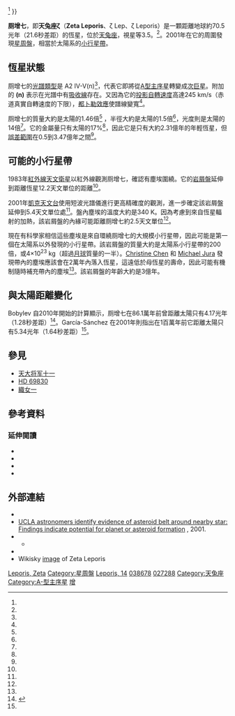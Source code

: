 {{Starbox begin
| name = 厕增七<BR>Zeta Leporis
}}
{{Starbox image
| image = 
     <div style="position: relative">[[File:Lepus_IAU.svg|250px]]
     <div style="position: absolute; left: 43.9%; top: 31.2%;">[[File:Cercle_rouge_100%.svg|12px]]</div>
     </div>
| caption=天兔座ζ的位置位於圓圈中心附近
}}
{{Starbox observe
| epoch       = [[J2000.0|J2000.0]]
| constell    = [[天兔座|天兔座]]
| 星官 =  [[参宿|参宿]] [[:Category:厕_(星官)|厕]]
| ra          = {{RA|05|46|57.34096}}<ref name=aaa474_2_653/>
| dec         = {{DEC|−14|49|19.0199}}<ref name=aaa474_2_653/>
| appmag_v    = 3.524<ref name=sps1966/>
}}
{{Starbox character
| class       = A2 IV-V(n)<ref name=aj132_1_161/>
| b-v         = +0.114<ref name=sps1966/>
| u-b         = +0.113<ref name=sps1966/>
| variable    = 
}}
{{Starbox astrometry
| radial_v    = 20.0<ref name="García-Sánchez2001"/>–24.7<ref name="Bobylev:arXiv1003.2160"/>
| prop_mo_ra  = -14.54<ref name=aaa474_2_653/>
| prop_mo_dec = -1.07<ref name=aaa474_2_653/>
| parallax    = 46.28
| p_error     = 0.16
| parallax_footnote=<ref name=aaa474_2_653/>
| absmag_v    = 
}}
{{Starbox detail
| mass        = 1.46<ref name=apjss192_1_2/>
| radius      = 1.5<ref name=apj691_2_1896/>
| luminosity  = 14<ref name=aass85_3_1015/>
| temperature = 9,772<ref name=apj546_1_352/>
| gravity     = 4.41<ref name=aass85_3_1015/>
| metal_fe    = –0.76<ref name=aj132_1_161/>
| rotational_velocity = 245<ref name=apj691_2_1896/>
| age_myr     = 231{{+-|126|181}}<ref name=apj546_1_352/>
}}
{{Starbox catalog
| names = [[Flamsteed_designation|14 Leporis]], [[Bonner_Durchmusterung|BD]]-14°1232, [[FK5|FK5]] 219, [[General_Catalogue_of_Trigonometric_Parallaxes|GCTP]] 1326, [[Henry_L._Giclas_catalogue|Gl 217.1]], [[Henry_Draper_catalogue|HD]] 38678, [[Hipparcos_catalogue|HIP]] 27288, [[Harvard_Revised_catalogue|HR]] 1998, [[Smithsonian_Astrophysical_Observatory_Star_Catalog|SAO]] 150801, Wolf 9190.<ref name="SIMBAD-Gliese217.1"/>
}}
{{Starbox reference
| Simbad = HD+38678
| ARICNS = 4c00464
}}
{{Starbox end}}

'''厕增七'''，即'''天兔座ζ'''（'''Zeta Leporis'''、ζ Lep、ζ Leporis）是一顆距離地球約70.5光年（21.6秒差距）的恆星，位於[[天兔座|天兔座]]，視星等3.5。<ref name=sps1966/>。2001年在它的周圍發現[[星周盤|星周盤]]，相當於太陽系的[[小行星帶|小行星帶]]。

==恆星狀態==
厕增七的[[恆星光譜|光譜類型]]是 A2 IV-V(n)<ref name=aj132_1_161/>，代表它即將從[[A型主序星|A型主序星]]轉變成[[次巨星|次巨星]]。附加的 '''(n)''' 表示在光譜中有[[譜線|吸收線]]存在。又因為它的[[恆星自轉|投影自轉速度]]高達245 km/s（赤道真實自轉速度的下限），[[都卜勒效應|都卜勒效應]]使譜線變寬<ref name=apj691_2_1896/>。

厕增七的質量大約是太陽的1.46倍<ref name=apjss192_1_2/> ，半徑大約是太陽的1.5倍<ref name=apj691_2_1896/>，光度則是太陽的14倍<ref name=aass85_3_1015/>。它的金屬量只有太陽的17%<ref name=aj132_1_161/>，因此它是只有大約2.31億年的年輕恆星，但[[誤差範圍|誤差範圍]]在0.5到3.47億年之間<ref name=apj546_1_352/>。

==可能的小行星帶==
{{Multiple image|direction=vertical|align=left|image1=Asteroidbelt 01.jpg|image2=Asteroidbelt 02.jpg|width=150|caption2=太陽系和厕增七的小行星帶範圍比較。}}

1983年[[紅外線天文衛星|紅外線天文衛星]]以紅外線觀測厕增七，確認有塵埃圍繞。它的[[岩屑盤|岩屑盤]]延伸到距離恆星12.2天文單位的距離<ref name=Morledge2001/>。

2001年[[凱克天文台|凱克天文台]]使用短波光譜儀進行更高精確度的觀測，進一步確定該岩屑盤延伸到5.4天文單位處<ref name=Morledge2001/>。盤內塵埃的溫度大約是340 K{{Citation needed|date=May 2011}}。因為考慮到來自恆星輻射的加熱，該岩屑盤的內緣可能距離厕增七約2.5天文單位<ref name=Morledge2001/>。

現在有科學家{{By whom|date=September 2010}}相信這些塵埃是來自環繞厕增七的大規模小行星帶，因此可能是第一個在太陽系以外發現的小行星帶。該岩屑盤的質量大約是太陽系小行星帶的200倍，或4×10<sup>23</sup> kg（超過[[月球|月球]]質量的一半）。[[Christine_Chen_(Astronomer)|Christine Chen]] 和 [[Michael_Jura|Michael Jura]] 發現帶內的塵埃應該會在2萬年內落入恆星，這遠低於母恆星的壽命，因此可能有機制隨時補充帶內的塵埃<ref name=Morledge2001/>。該岩屑盤的年齡大約是3億年{{Citation needed|date=September 2010}}。

{{OrbitboxPlanet begin}}
{{OrbitboxPlanet disk
| disk = 小行星带
| periapsis = 2.5
| apoapsis = 6.1
}}
{{Orbitbox end}}

==與太陽距離變化==
Bobylev 自2010年開始的計算顯示，厕增七在86.1萬年前曾距離太陽只有4.17光年（1.28秒差距）<ref name="Bobylev:arXiv1003.2160">{{Cite journal|last=Bobylev |first=Vadim V. |authorlink= |title=Searching for Stars Closely Encountering with the Solar System |journal=Astronomy Letters |volume=36 |issue=3 |pages=220–226 |doi=10.1134/S1063773710030060 |arxiv=1003.2160 |accessdate= |quote= |bibcode=2010AstL...36..220B|date=March 2010}}</ref>。García-Sánchez 在2001年則指出在1百萬年前它距離太陽只有5.34光年（1.64秒差距）<ref name="García-Sánchez2001"/>。

==參見==
* [[天大将军十一|天大将军十一]]
* [[HD_69830|HD 69830]]
* [[織女一|織女一]]

==參考資料==
{{Reflist|30em|refs=

<ref name=aaa474_2_653>{{cite journal | title=Validation of the new Hipparcos reduction | last=van Leeuwen | first=F. | journal=Astronomy and Astrophysics | volume=474 | issue=2 | pages=653–664 | doi=10.1051/0004-6361:20078357 | bibcode=2007A&A...474..653V |date=November 2007}}</ref>

<ref name=apj691_2_1896>{{citation | display-authors=1 | last1=Akeson | first1=R. L. | last2=Ciardi | first2=D. R. | last3=Millan-Gabet | first3=R. | last4=Merand | first4=A. | last5=Folco | first5=E. Di | last6=Monnier | first6=J. D. | last7=Beichman | first7=C. A. | last8=Absil | first8=O. | last9=Aufdenberg | first9=J. | title=Dust in the inner regions of debris disks around a stars | journal=The Astrophysical Journal | volume=691 | issue=2 | pages=1896–1908 | doi=10.1088/0004-637X/691/2/1896 | bibcode=2009ApJ...691.1896A |date=February 2009}}</ref>

<ref name=apjss192_1_2>{{citation | last1=Shaya | first1=Ed J. | last2=Olling | first2=Rob P. | title=Very Wide Binaries and Other Comoving Stellar Companions: A Bayesian Analysis of the Hipparcos Catalogue | journal=The Astrophysical Journal Supplement | volume=192 | issue=1 | page=2 | doi=10.1088/0067-0049/192/1/2 | bibcode=2011ApJS..192....2S |date=January 2011}}</ref>

<ref name=aass85_3_1015>{{citation | last1=Malagnini | first1=M. L. | last2=Morossi | first2=C. | title=Accurate absolute luminosities, effective temperatures, radii, masses and surface gravities for a selected sample of field stars | journal=Astronomy and Astrophysics Supplement Series | volume=85 | issue=3 | pages=1015–1019 | bibcode=1990A&AS...85.1015M |date=November 1990}}</ref>

<ref name="SIMBAD-Gliese217.1">{{Cite web | title=Gliese 217.1 | work=SIMBAD Astronomical Object Database | publisher=Centre de Données astronomiques de Strasbourg | url=http://simbad.u-strasbg.fr/simbad/sim-id?Ident=Gliese+217.1 | accessdate=2010-03-19 | archive-date=2020-11-05 | archive-url=https://web.archive.org/web/20201105122201/http://simbad.u-strasbg.fr/simbad/sim-id?Ident=Gliese+217.1 | dead-url=no }}</ref>

<ref name=Morledge2001>{{Cite journal | last=Morledge | first=Paul | issn=00916358 | journal=[[Astronomy_(magazine)|''Astronomy'']] | publisher=[[Kalmbach_Publishing|Kalmbach Publishing]] | date=November 2001 | volume=29 | issue=11 | page=26 | title=Tightening a Star's Belt | url=http://search.ebscohost.com/login.aspx?direct=true&db=aph&AN=5260952&site=ehost-live | access-date=2012-07-18 | archive-date=2020-11-05 | archive-url=https://web.archive.org/web/20201105144645/http://search.ebscohost.com/login.aspx?direct=true&db=aph&AN=5260952&site=ehost-live | dead-url=no }}</ref>

<ref name="García-Sánchez2001">{{Cite journal | last1=García-Sánchez | first1=J. | last2=Weissman | first2=P. R. | last3=Preston | first3=R. A. | last4=Jones | first4=D. L. | last5=Lestrade | first5=J.-F. | last6=Latham | first6=D. W. | last7=Stefanik | first7=R. P. | last8=Paredes | first8=J. M. | title=Stellar encounters with the solar system | journal=Astronomy and Astrophysics | year=2001 | volume=379 | issue=2 | pages=634–659 | bibcode=2001A&A...379..634G | doi=10.1051/0004-6361:20011330 }}</ref>

<ref name=apj546_1_352>{{citation | display-authors=1 | last1=Song | first1=Inseok | last2=Caillault | first2=J.-P. | last3=Barrado y Navascués | first3=David | last4=Stauffer | first4=John R. | title=Ages of A-Type Vega-like Stars from uvbyβ Photometry | journal=The Astrophysical Journal | volume=546 | issue=1 | pages=352–357 | doi=10.1086/318269 | bibcode=2001ApJ...546..352S |arxiv = astro-ph/0010102 |date=February 2001}}</ref>

<ref name=aj132_1_161>{{citation | display-authors=1 | last1=Gray | first1=R. O. | last2=Corbally | first2=C. J. | last3=Garrison | first3=R. F. | last4=McFadden | first4=M. T. | last5=Bubar | first5=E. J. | last6=McGahee | first6=C. E. | last7=O'Donoghue | first7=A. A. | last8=Knox | first8=E. R. | title=Contributions to the Nearby Stars (NStars) Project: spectroscopy of stars earlier than M0 within 40 pc-The Southern Sample | journal=[[The_Astronomical_Journal|The Astronomical Journal]] | volume=132 | issue=1 | pages=161–170 | doi=10.1086/504637 | bibcode=2006AJ....132..161G | arxiv=astro-ph/0603770 |date=July 2006}}</ref>

<ref name=sps1966>{{citation | display-authors=1 | last1=Gutierrez-Moreno | first1=Adelina | last2=Moreno | first2=H. | last3=Stock | first3=J. | last4=Torres | first4=C. | last5=Wroblewski | first5=H. | title=A System of photometric standards | publisher=Publicaciones Universidad de Chile, Department de Astronomy | volume=1 | pages=1–17 | year=1966 | bibcode=1966PDAUC...1....1G }}</ref>

}}

===延伸閱讀===
* {{cite journal | author = Cote J | year = 1987 | title = B and A type stars with unexpectedly large colour excesses at IRAS wavelengths | url =https://archive.org/details/sim_astronomy-and-astrophysics_1987-07_181_1/page/77| journal = Astronomy and Astrophysics | volume = 181 | issue =1 | pages = 77–84 | bibcode=1987A&A...181...77C}}
* {{cite journal | author = Aumann H. H., Probst R. G | year = 1991 | title = Search for Vega-like nearby stars with 12 micron excess | url = | journal = Astrophysical Journal | volume = 368 | issue = | pages = 264–271 | bibcode = 1991ApJ...368..264A | doi = 10.1086/169690}}
* {{cite journal | author = Chen C. H., Jura M. | year = 2001 | title = A Possible Massive Asteroid Belt around zeta Leporis | url = | journal = Astrophysical Journal | volume = 560 | issue =2 | page = L171 | doi = 10.1086/324057 | bibcode=2001ApJ...560L.171C|arxiv = astro-ph/0109216 }}
* {{Cite journal| author=M. M. Moerchen, C. M. Telesco, C. Packham, T. J. J. Kehoe | title=Mid-infrared resolution of a 3 AU-radius debris disk around Zeta Leporis | journal=Astrophysical Journal Letters | year=2006 | arxiv=astro-ph/0612550 |bibcode = 2007ApJ...655L.109M |doi = 10.1086/511955| volume=655| issue=2| pages=L109 }}

==外部連結==
* {{Cite web |url=http://www.space.com/scienceastronomy/astronomy/aas_solarsystems_010604.html |title=Asteroid Belt Like Ours Spotted Around Another Star |accessdate=2008-06-26 |work=SPACE.com |date=2001-06-04 |first=Robert Roy |last=Britt |deadurl=yes |archiveurl=https://web.archive.org/web/20080512062004/http://www.space.com/scienceastronomy/astronomy/aas_solarsystems_010604.html |archivedate=2008-05-12 }}
* [http://www.sciencedaily.com/releases/2001/06/010605074903.htm UCLA astronomers identify evidence of asteroid belt around nearby star: Findings indicate potential for planet or asteroid formation] {{Wayback|url=http://www.sciencedaily.com/releases/2001/06/010605074903.htm |date=20160305141326 }}, 2001.
* {{Cite web |url=http://www.extrasolar.net/startour.asp?StarCatId=normal&StarId=142 |title=Zeta Leporis |accessdate=2008-06-26 |work=Extrasolar Visions |deadurl=yes |archiveurl=https://web.archive.org/web/20101007234224/http://extrasolar.net/startour.asp?StarCatID=normal&StarID=142 |archivedate=2010-10-07 }}
** {{Cite web |url=http://www.extrasolar.net/planettour.asp?StarCatId=normal&PlanetId=173 |title=Zeta Leporis Asteroid Belt |accessdate=2008-06-26 |work=Extrasolar Visions |deadurl=yes |archiveurl=https://web.archive.org/web/20101007131142/http://extrasolar.net/planettour.asp?StarCatID=normal&PlanetID=173 |archivedate=2010-10-07 }}
* {{Cite web |url=http://www.solstation.com/stars2/zeta-lep.htm |title=Zeta Leporis |accessdate=2008-06-26 |work=SolStation |archive-date=2020-11-21 |archive-url=https://web.archive.org/web/20201121110917/http://solstation.com/stars2/zeta-lep.htm |dead-url=no }}
* Wikisky [http://www.wikisky.org/?ra=5.7825947&de=-14.821949999999994&zoom=8&show_grid=1&show_constellation_lines=1&show_constellation_boundaries=1&show_const_names=0&show_galaxies=1&show_box=1&box_ra=5.7825947&box_de=-14.82195&box_width=50&box_height=50&img_source=DSS2 image] {{Wayback|url=http://www.wikisky.org/?ra=5.7825947&de=-14.821949999999994&zoom=8&show_grid=1&show_constellation_lines=1&show_constellation_boundaries=1&show_const_names=0&show_galaxies=1&show_box=1&box_ra=5.7825947&box_de=-14.82195&box_width=50&box_height=50&img_source=DSS2 |date=20160303185743 }} of Zeta Leporis

{{天兔座恒星}}
{{星官|厕|4|8}}

[[Category:拜耳天體|Leporis, Zeta]]
[[Category:星周盤|Category:星周盤]]
[[Category:佛氏天體|Leporis, 14]]
[[Category:HD和HDE天體|038678]]
[[Category:HIP天體|027288]]
[[Category:天兔座|Category:天兔座]]
[[Category:A-型主序星|Category:A-型主序星]]
[[Category:厕_(星官)|增]]